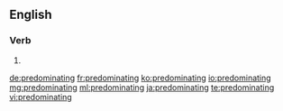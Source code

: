 ==English==

===Verb===
{{head|en|present participle}}

# {{present participle of|predominate|lang=en}}

[[de:predominating]]
[[fr:predominating]]
[[ko:predominating]]
[[io:predominating]]
[[mg:predominating]]
[[ml:predominating]]
[[ja:predominating]]
[[te:predominating]]
[[vi:predominating]]